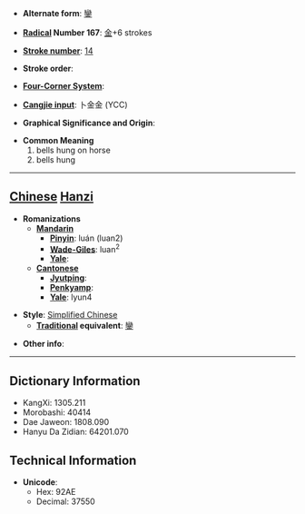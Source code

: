 * '''Alternate form''': [[鑾]]

* '''[[Wiktionary:Chinese radical index| Radical]] Number 167''': [[Wiktionary:Chinese radical index 金|金]]+6 strokes

* '''[[Wiktionary:Chinese total strokes index|Stroke number]]''': [[Wiktionary:Chinese total strokes index 14|14]]

* '''Stroke order''': 

* '''[[Wiktionary:Chinese four corner index|Four-Corner System]]''': 

* '''[[Wiktionary:Chinese Cangjie index|Cangjie input]]''': 卜金金 (YCC)

* '''Graphical Significance and Origin''': 

* '''Common Meaning'''
*#bells hung on horse
*# bells hung


----

== [[Chinese]] [[Hanzi]] ==

* '''Romanizations'''
** '''[[Mandarin]]'''
*** '''[[Pinyin]]''': luán (luan2)
*** '''[[Wade-Giles]]''': luan<sup>2</sup>
*** '''[[Yale]]''': 
** '''[[Cantonese]]'''
*** '''[[Jyutping]]''':
*** '''[[Penkyamp]]''': 
*** '''[[Yale]]''': lyun4

* '''Style''': [[Simplified Chinese]] 
** '''[[Traditional Chinese|Traditional]] equivalent''': [[鑾]]

* '''Other info''': 

----

== Dictionary Information ==

* KangXi: 1305.211
* Morobashi: 40414
* Dae Jaweon: 1808.090
* Hanyu Da Zidian: 64201.070

== Technical Information ==

* '''Unicode''':
** Hex: 92AE
** Decimal: 37550